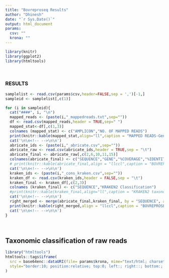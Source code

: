 ---
title: "Bovreproseq Results"
author: "Dhinesh"
date: "`r Sys.Date()`"
output: html_document
params:
  csv: ""
  krona: ""
---

```{r setup, include=FALSE}
library(knitr)
library(ggplot2)
library(htmltools)
```


<br>


### RESULTS {.tabset .tabset-dropdown}
```{r, results='asis',echo=FALSE}

samplelist <- read.csv(params$csv,header=FALSE,sep = ',')[-1,]
sampleid <- samplelist[,c(1)]

for (i in sampleid){
  cat("####", i, "\n")
  mapped_reads <- (paste(i,"_mappedreads.txt",sep=""))
  df <- read.csv(mapped_reads,header = TRUE,sep=" ")
  mapped_stat<-df[,c(1,3)]
  colnames (mapped_stat) <- c("AMPLICON","NO. OF MAPPED READS")
  print(knitr::kable(mapped_stat,align="ll",caption = "MAPPED READS-Generated using minimap2 and samtools"))
  cat('\n\n<!-- -->\n\n')
  abricate_ids <- (paste(i,"_abricate.csv",sep=""))
  abricate_raw <- read.csv(abricate_ids,header = TRUE,sep = "\t")
  abricate_final <- abricate_raw[,c(2,6,10,11,15)]
  colnames(abricate_final) <- c("SEQUENCE","GENE","%COVERAGE","%IDENTITY","REFERENCE")
  # print(knitr::kable(abricate_final,align = "llccl",caption = "BOVREPROSEQ Amplicons - \n Predicted using abricate tool with custom database as option. For more info please see https://github.com/tseemann/abricate"))
  cat('\n\n<!-- -->\n\n')
  kraken_ids <- (paste(i,"_cons_kraken.csv",sep=""))
  kraken_df <- read.csv(kraken_ids,header = FALSE,sep = "\t")
  kraken_final <- kraken_df[,c(2,3)]
  colnames (kraken_final) <- c("SEQUENCE","KRAKEN2 Classification")
  #print(knitr::kable(kraken_final,align="ll",caption = "KRAKEN2 taxonomic classification of consensus sequences"))
  cat('\n\n<!-- -->\n\n')
  right_merged <- merge(abricate_final,kraken_final, by = "SEQUENCE", all.y = TRUE)
  print(knitr::kable(right_merged,align = "llccl",caption = "BOVREPROSEQ Amplicons - \n Predicted using abricate tool with custom database as option. For more info please see https://github.com/tseemann/abricate"))
  cat('\n\n<!-- -->\n\n')
}
```
<br>

## Taxonomic classification of raw reads 

```{r, echo=FALSE}
library("htmltools")
htmltools::tags$iframe(
  src = base64enc::dataURI(file= params$krona, mime="text/html; charset=UTF-8"),
  style="border:10; position:relative; top:0; left:; right::; bottom:; width:100%; height:800px"
)
```
